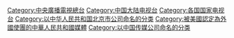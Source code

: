 {{Commons category|China Central Television}}
{{Catmore}}

[[Category:中央廣播電視總台|Category:中央廣播電視總台]]
[[Category:中国大陆电视台|Category:中国大陆电视台]]
[[Category:各国国家电视台|Category:各国国家电视台]]
[[Category:以中华人民共和国北京市公司命名的分类|Category:以中华人民共和国北京市公司命名的分类]]
[[Category:被美國認定為外國使團的中華人民共和國媒體|Category:被美國認定為外國使團的中華人民共和國媒體]]
[[Category:以中国传媒公司命名的分类|Category:以中国传媒公司命名的分类]]